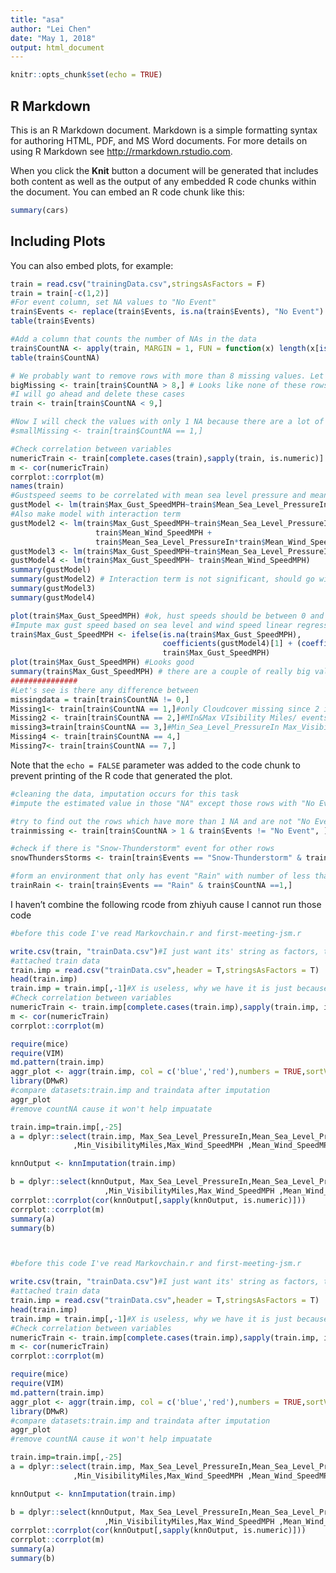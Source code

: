 ---
title: "asa"
author: "Lei Chen"
date: "May 1, 2018"
output: html_document
---

```{r setup, include=FALSE}
knitr::opts_chunk$set(echo = TRUE)
```

## R Markdown

This is an R Markdown document. Markdown is a simple formatting syntax for authoring HTML, PDF, and MS Word documents. For more details on using R Markdown see <http://rmarkdown.rstudio.com>.

When you click the **Knit** button a document will be generated that includes both content as well as the output of any embedded R code chunks within the document. You can embed an R code chunk like this:

```{r cars}
summary(cars)
```

## Including Plots

You can also embed plots, for example:

```{r pressure, echo=FALSE}

train = read.csv("trainingData.csv",stringsAsFactors = F)
train = train[-c(1,2)]
#For event column, set NA values to "No Event"
train$Events <- replace(train$Events, is.na(train$Events), "No Event")
table(train$Events)

#Add a column that counts the number of NAs in the data
train$CountNA <- apply(train, MARGIN = 1, FUN = function(x) length(x[is.na(x)]) )
table(train$CountNA)

# We probably want to remove rows with more than 8 missing values. Let's check what these rows look like
bigMissing <- train[train$CountNA > 8,] # Looks like none of these rows have any rare events so they should be safe to delete
#I will go ahead and delete these cases
train <- train[train$CountNA < 9,]

#Now I will check the values with only 1 NA because there are a lot of them
#smallMissing <- train[train$CountNA == 1,]

#Check correlation between variables
numericTrain <- train[complete.cases(train),sapply(train, is.numeric)]
m <- cor(numericTrain)
corrplot::corrplot(m)
names(train)
#Gustspeed seems to be correlated with mean sea level pressure and mean windspeed
gustModel <- lm(train$Max_Gust_SpeedMPH~train$Mean_Sea_Level_PressureIn+train$Mean_Wind_SpeedMPH)
#Also make model with interaction term
gustModel2 <- lm(train$Max_Gust_SpeedMPH~train$Mean_Sea_Level_PressureIn+
                   train$Mean_Wind_SpeedMPH + 
                   train$Mean_Sea_Level_PressureIn*train$Mean_Wind_SpeedMPH )
gustModel3 <- lm(train$Max_Gust_SpeedMPH~train$Mean_Sea_Level_PressureIn )
gustModel4 <- lm(train$Max_Gust_SpeedMPH~ train$Mean_Wind_SpeedMPH)
summary(gustModel)
summary(gustModel2) # Interaction term is not significant, should go with original model
summary(gustModel3)
summary(gustModel4)

plot(train$Max_Gust_SpeedMPH) #ok, hust speeds should be between 0 and 100
#Impute max gust speed based on sea level and wind speed linear regression model
train$Max_Gust_SpeedMPH <- ifelse(is.na(train$Max_Gust_SpeedMPH), 
                                  coefficients(gustModel4)[1] + (coefficients(gustModel4)[2]*train$Mean_Wind_SpeedMPH), 
                                  train$Max_Gust_SpeedMPH) 
plot(train$Max_Gust_SpeedMPH) #Looks good
summary(train$Max_Gust_SpeedMPH) # there are a couple of really big values, but should be ok
###############
#Let's see is there any difference between 
missingdata = train[train$CountNA != 0,]
Missing1<- train[train$CountNA == 1,]#only Cloudcover missing since 2 is no events, and one is FOG
Missing2 <- train[train$CountNA == 2,]#MIn&Max VIsibility Miles/ events rain/ 
missing3=train[train$CountNA == 3,]#Min_Sea_Level_PressureIn Max_VisibilityMiles Mean_VisibilityMiles Min_VisibilityMiles// no events
Missing4 <- train[train$CountNA == 4,]
Missing7<- train[train$CountNA == 7,]


```

Note that the `echo = FALSE` parameter was added to the code chunk to prevent printing of the R code that generated the plot.
```{r}
#cleaning the data, imputation occurs for this task
#impute the estimated value in those "NA" except those rows with "No Event"

#try to find out the rows which have more than 1 NA and are not "No Event"
trainmissing <- train[train$CountNA > 1 & train$Events != "No Event", ] #1 for snowthunderstorm, 1 for rain

#check if there is "Snow-Thunderstorm" event for other rows
snowThundersStorms <- train[train$Events == "Snow-Thunderstorm" & train$CountNA > 1,] 

#form an environment that only has event "Rain" with number of less than or equal to 1 "NA"
trainRain <- train[train$Events == "Rain" & train$CountNA ==1,]


```
I haven't combine the following rcode from zhiyuh cause I cannot run those code
```{r}
#before this code I've read Markovchain.r and first-meeting-jsm.r

write.csv(train, "trainData.csv")#I just want its' string as factors, then there won't have error for KNNImputation()
#attached train data
train.imp = read.csv("trainData.csv",header = T,stringsAsFactors = T)
head(train.imp)
train.imp = train.imp[,-1]#X is useless, why we have it is just because we write train.imp as a csv
#Check correlation between variables
numericTrain <- train.imp[complete.cases(train.imp),sapply(train.imp, is.numeric)]
m <- cor(numericTrain)
corrplot::corrplot(m)

require(mice)
require(VIM)
md.pattern(train.imp)
aggr_plot <- aggr(train.imp, col = c('blue','red'),numbers = TRUE,sortVars = TRUE, labels=names(train),Cex.axis = .7, gap = 3,Ylab = c("Missing data histogram","Missing value pattern"))
library(DMwR)
#compare datasets:train.imp and traindata after imputation
aggr_plot
#remove countNA cause it won't help impuatate

train.imp=train.imp[,-25]
a = dplyr::select(train.imp, Max_Sea_Level_PressureIn,Mean_Sea_Level_PressureIn ,Min_Sea_Level_PressureIn  ,Max_VisibilityMiles,Mean_VisibilityMiles
              ,Min_VisibilityMiles,Max_Wind_SpeedMPH ,Mean_Wind_SpeedMPH,Max_Gust_SpeedMPH ,CloudCover)

knnOutput <- knnImputation(train.imp)

b = dplyr::select(knnOutput, Max_Sea_Level_PressureIn,Mean_Sea_Level_PressureIn ,Min_Sea_Level_PressureIn  ,Max_VisibilityMiles,Mean_VisibilityMiles
                     ,Min_VisibilityMiles,Max_Wind_SpeedMPH ,Mean_Wind_SpeedMPH,Max_Gust_SpeedMPH ,CloudCover)
corrplot::corrplot(cor(knnOutput[,sapply(knnOutput, is.numeric)]))
corrplot::corrplot(m)
summary(a)
summary(b)




```

```{r}
#before this code I've read Markovchain.r and first-meeting-jsm.r

write.csv(train, "trainData.csv")#I just want its' string as factors, then there won't have error for KNNImputation()
#attached train data
train.imp = read.csv("trainData.csv",header = T,stringsAsFactors = T)
head(train.imp)
train.imp = train.imp[,-1]#X is useless, why we have it is just because we write train.imp as a csv
#Check correlation between variables
numericTrain <- train.imp[complete.cases(train.imp),sapply(train.imp, is.numeric)]
m <- cor(numericTrain)
corrplot::corrplot(m)

require(mice)
require(VIM)
md.pattern(train.imp)
aggr_plot <- aggr(train.imp, col = c('blue','red'),numbers = TRUE,sortVars = TRUE, labels=names(train),Cex.axis = .7, gap = 3,Ylab = c("Missing data histogram","Missing value pattern"))
library(DMwR)
#compare datasets:train.imp and traindata after imputation
aggr_plot
#remove countNA cause it won't help impuatate

train.imp=train.imp[,-25]
a = dplyr::select(train.imp, Max_Sea_Level_PressureIn,Mean_Sea_Level_PressureIn ,Min_Sea_Level_PressureIn  ,Max_VisibilityMiles,Mean_VisibilityMiles
              ,Min_VisibilityMiles,Max_Wind_SpeedMPH ,Mean_Wind_SpeedMPH,Max_Gust_SpeedMPH ,CloudCover)

knnOutput <- knnImputation(train.imp)

b = dplyr::select(knnOutput, Max_Sea_Level_PressureIn,Mean_Sea_Level_PressureIn ,Min_Sea_Level_PressureIn  ,Max_VisibilityMiles,Mean_VisibilityMiles
                     ,Min_VisibilityMiles,Max_Wind_SpeedMPH ,Mean_Wind_SpeedMPH,Max_Gust_SpeedMPH ,CloudCover)
corrplot::corrplot(cor(knnOutput[,sapply(knnOutput, is.numeric)]))
corrplot::corrplot(m)
summary(a)
summary(b)




```

